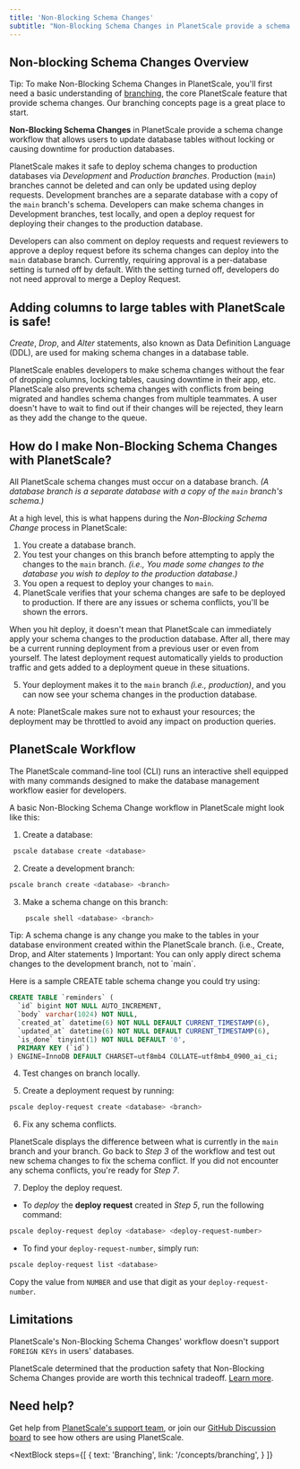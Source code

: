 ```yaml
---
title: 'Non-Blocking Schema Changes'
subtitle: "Non-Blocking Schema Changes in PlanetScale provide a schema change workflow that allows users to update database tables without locking or causing downtime for production databases."
---
```

## Non-blocking Schema Changes Overview

<InfoBlock type="tip">
Tip: To make Non-Blocking Schema Changes in PlanetScale, you'll first need a basic understanding of <a href="https://docs.planetscale.com/concepts/branching">branching</a>, the core PlanetScale feature that provide schema changes. Our branching concepts page is a great place to start.
</InfoBlock> 

**Non-Blocking Schema Changes** in PlanetScale provide a schema change workflow that allows users to update database tables without locking or causing downtime for production databases. 

PlanetScale makes it safe to deploy schema changes to production databases via _Development_ and _Production branches_. Production (`main`) branches cannot be deleted and can only be updated using deploy requests. Development branches are a separate database with a copy of the `main` branch's schema. Developers can make schema changes in Development branches, test locally, and open a deploy request for deploying their changes to the production database. 

Developers can also comment on deploy requests and request reviewers to approve a deploy request before its schema changes can deploy into the `main` database branch. Currently, requiring approval is a per-database setting is turned off by default. With the setting turned off, developers do not need approval to merge a Deploy Request.

## Adding columns to large tables with PlanetScale is safe! 

_Create_, _Drop_, and _Alter_ statements, also known as Data Definition Language (DDL), are used for making schema changes in a database table. 

PlanetScale enables developers to make schema changes without the fear of dropping columns, locking tables, causing downtime in their app, etc. PlanetScale also prevents schema changes with conflicts from being migrated and handles schema changes from multiple teammates. A user doesn't have to wait to find out if their changes will be rejected, they learn as they add the change to the queue.

## How do I make Non-Blocking Schema Changes with PlanetScale?

All PlanetScale schema changes must occur on a database branch. _(A database branch is a separate database with a copy of the `main` branch's schema.)_

At a high level, this is what happens during the _Non-Blocking Schema Change_ process in PlanetScale:

1. You create a database branch. 
2. You test your changes on this branch before attempting to apply the changes to the `main` branch. _(i.e., You made some changes to the database you wish to deploy to the production database.)_
3. You open a request to deploy your changes to `main`. 
4. PlanetScale verifies that your schema changes are safe to be deployed to production. If there are any issues or schema conflicts, you'll be shown the errors. 

When you hit deploy, it doesn't mean that PlanetScale can immediately apply your schema changes to the production database. After all, there may be a current running deployment from a previous user or even from yourself. The latest deployment request automatically yields to production traffic and gets added to a deployment queue in these situations. 

5. Your deployment makes it to the `main` branch _(i.e., production)_, and you can now see your schema changes in the production database.

<InfoBlock type="note">
A note: PlanetScale makes sure not to exhaust your resources; the deployment may be throttled to avoid any impact on production queries. 
</InfoBlock> 

## PlanetScale Workflow 
The PlanetScale command-line tool (CLI) runs an interactive shell equipped with many commands designed to make the database management workflow easier for developers.

A basic Non-Blocking Schema Change workflow in PlanetScale might look like this:

1. Create a database: 
```zsh
 pscale database create <database> 
```

2. Create a development branch:
```zsh
pscale branch create <database> <branch>
```

3. Make a schema change on this branch:
```zsh
 	pscale shell <database> <branch>
 ```

<InfoBlock type="tip">
Tip: A schema change is any change you make to the tables in your database environment created within the PlanetScale branch. (i.e., Create, Drop, and Alter statements )
</InfoBlock> 

<InfoBlock type="warning">
Important: You can only apply direct schema changes to the development branch, not to `main`.
</InfoBlock> 

Here is a sample CREATE table schema change you could try using:

```sql
CREATE TABLE `reminders` (
  `id` bigint NOT NULL AUTO_INCREMENT,
  `body` varchar(1024) NOT NULL,
  `created_at` datetime(6) NOT NULL DEFAULT CURRENT_TIMESTAMP(6),
  `updated_at` datetime(6) NOT NULL DEFAULT CURRENT_TIMESTAMP(6),
  `is_done` tinyint(1) NOT NULL DEFAULT '0',
  PRIMARY KEY (`id`)
) ENGINE=InnoDB DEFAULT CHARSET=utf8mb4 COLLATE=utf8mb4_0900_ai_ci;
```

4. Test changes on branch locally.   

5. Create a deployment request by running:
```zsh
pscale deploy-request create <database> <branch>
```

6. Fix any schema conflicts. 

PlanetScale displays the difference between what is currently in the `main` branch and your branch. Go back to _Step 3_ of the workflow and test out new schema changes to fix the schema conflict. If you did not encounter any schema conflicts, you're ready for _Step 7_.

7. Deploy the deploy request.

- To _deploy_ the **deploy request** created in _Step 5_, run the following command:
```zsh
pscale deploy-request deploy <database> <deploy-request-number> 
```

- To find your `deploy-request-number`, simply run:
```zsh 
pscale deploy-request list <database> 
```
Copy the value from `NUMBER` and use that digit as your `deploy-request-number`. 


## Limitations
PlanetScale's Non-Blocking Schema Changes' workflow doesn't support `FOREIGN KEYs` in users' databases.

PlanetScale determined that the production safety that Non-Blocking Schema Changes provide are worth this technical tradeoff. [Learn more](http://code.openark.org/blog/mysql/the-problem-with-mysql-foreign-key-constraints-in-online-schema-changes).


## Need help?
Get help from [PlanetScale's support team](https://www.planetscale.com/support), or join our [GitHub Discussion board](https://github.com/planetscale/beta/discussions) to see how others are using PlanetScale.


<NextBlock
  steps={[
    {
      text: 'Branching',
      link: '/concepts/branching',
    }
  ]}
></NextBlock>
